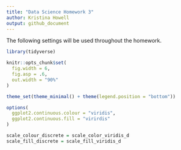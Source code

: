 ```yaml
---
title: "Data Science Homework 3"
author: Kristina Howell
output: github_document
---
```


The following settings will be used throughout the homework. 

```r
library(tidyverse)

knitr::opts_chunk$set(
  fig.width = 6, 
  fig.asp = .6, 
  out.width = "90%"
)

theme_set(theme_minimal() + theme(legend.position = "bottom"))

options(
  ggplot2.continuous.colour = "viridis", 
  ggplot2.continuous.fill = "virirdis"
)

scale_colour_discrete = scale_color_viridis_d
scale_fill_discrete = scale_fill_viridis_d
```






















